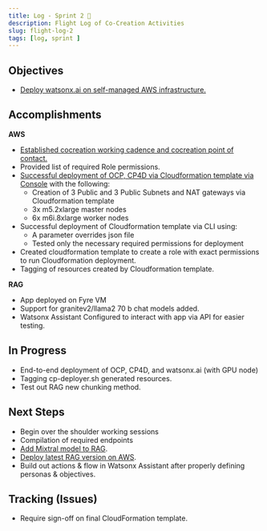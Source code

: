 ```yaml
---
title: Log - Sprint 2 🛫
description: Flight Log of Co-Creation Activities
slug: flight-log-2
tags: [log, sprint ]
---
```


## Objectives

- [Deploy watsonx.ai on self-managed AWS infrastructure.](https://ibm.monday.com/boards/6058549193)

## Accomplishments
**AWS**
- [Established cocreation working cadence and cocreation point of contact.](https://ibm.monday.com/boards/6058549193/pulses/6163634479)
- Provided list of required Role permissions.
- [Successful deployment of OCP, CP4D via Cloudformation template via Console](https://ibm.monday.com/boards/6058549193/pulses/6138383385) with the following:
    - Creation of 3 Public and 3 Public Subnets and NAT gateways via Cloudformation template
    - 3x m5.2xlarge master nodes
    - 6x m6i.8xlarge worker nodes
- Successful deployment of Cloudformation template via CLI using:
    - A parameter overrides json file
    - Tested only the necessary required permissions for deployment
- Created cloudformation template to create a role with exact permissions to run Cloudformation deployment.
- Tagging of resources created by Cloudformation template.
  
**RAG**
- App deployed on Fyre VM
- Support for granitev2/llama2 70 b chat models added.
- Watsonx Assistant Configured to interact with app via API for easier testing.



## In Progress
- End-to-end deployment of OCP, CP4D, and watsonx.ai (with GPU node)
- Tagging cp-deployer.sh generated resources.
- Test out RAG new chunking method.


## Next Steps
- Begin over the shoulder working sessions
- Compilation of required endpoints
- [Add Mixtral model to RAG](https://ibm.monday.com/boards/6058549193/pulses/6221674788).  
- [Deploy latest RAG version on AWS](https://ibm.monday.com/boards/6058549193/pulses/6080003563).
- Build out actions & flow in Watsonx Assistant after properly defining personas & objectives.


## Tracking (Issues)
- Require sign-off on final CloudFormation template.
